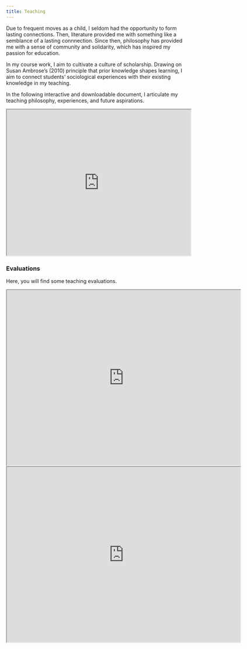 ```yaml
---
title: Teaching
---
```


Due to frequent moves as a child, I seldom had the opportunity to form lasting connections. Then, literature provided me with something like a semblance of a lasting connnection. Since then, philosophy has provided me with a sense of community and solidarity, which has inspired my passion for education.

In my course work, I aim to cultivate a culture of scholarship. Drawing on Susan Ambrose's (2010) principle that prior knowledge shapes learning, I aim to connect students' sociological experiences with their existing knowledge in my teaching.

In the following interactive and downloadable document, I articulate my teaching philosophy, experiences, and future aspirations.

<iframe src="https://drive.google.com/file/d/1lDecZ02fzlXOGm9aaTm3ksRETKfEfuZP/preview" width="100%" height="400px" allow="autoplay"></iframe>

### Evaluations

Here, you will find some teaching evaluations.

<iframe src="https://drive.google.com/file/d/1mxm8UtCGzJS65FvbBT6yDPV-Nm48iCCn/preview" width="640" height="480" allow="autoplay"></iframe>

<iframe src="https://drive.google.com/file/d/117wesKJeyP3903hMyjUARxxx7bs9CFG5/preview" width="640" height="480" allow="autoplay"></iframe>
